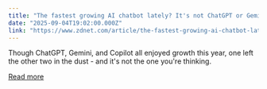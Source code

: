 ```yaml
---
title: "The fastest growing AI chatbot lately? It's not ChatGPT or Gemini"
date: "2025-09-04T19:02:00.000Z"
link: "https://www.zdnet.com/article/the-fastest-growing-ai-chatbot-lately-its-not-chatgpt-or-gemini/"
---
```


Though ChatGPT, Gemini, and Copilot all enjoyed growth this year, one left the other two in the dust - and it's not the one you're thinking.

[Read more](https://www.zdnet.com/article/the-fastest-growing-ai-chatbot-lately-its-not-chatgpt-or-gemini/)
